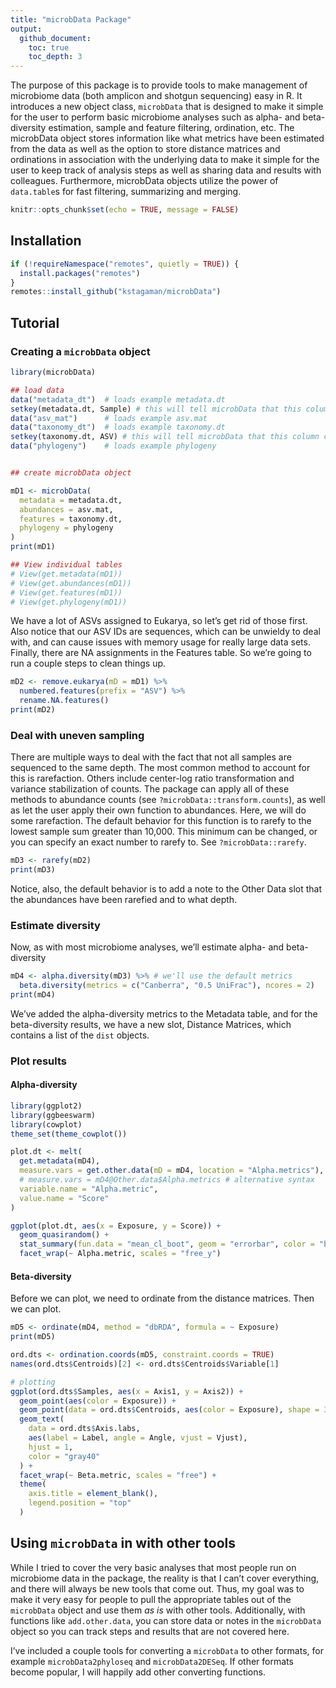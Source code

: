 ```yaml
---
title: "microbData Package"
output:
  github_document:
    toc: true
    toc_depth: 3
---
```


The purpose of this package is to provide tools to make management of microbiome data (both amplicon and shotgun sequencing) easy in R. It introduces a new object class, `microbData` that is designed to make it simple for the user to perform basic microbiome analyses such as alpha- and beta-diversity estimation, sample and feature filtering, ordination, etc. The microbData object stores information like what metrics have been estimated from the data as well as the option to store distance matrices and ordinations in association with the underlying data to make it simple for the user to keep track of analysis steps as well as sharing data and results with colleagues. Furthermore, microbData objects utilize the power of `data.table`s for fast filtering, summarizing and merging.

```r
knitr::opts_chunk$set(echo = TRUE, message = FALSE)
```

## Installation

```r
if (!requireNamespace("remotes", quietly = TRUE)) {
  install.packages("remotes")
}
remotes::install_github("kstagaman/microbData")
```

## Tutorial

### Creating a `microbData` object

```r
library(microbData)

## load data
data("metadata_dt")  # loads example metadata.dt
setkey(metadata.dt, Sample) # this will tell microbData that this column contains our sample names
data("asv_mat")      # loads example asv.mat
data("taxonomy_dt")  # loads example taxonomy.dt
setkey(taxonomy.dt, ASV) # this will tell microbData that this column contains our feature names
data("phylogeny")    # loads example phylogeny


## create microbData object

mD1 <- microbData(
  metadata = metadata.dt,
  abundances = asv.mat,
  features = taxonomy.dt, 
  phylogeny = phylogeny
)
print(mD1)

## View individual tables
# View(get.metadata(mD1))
# View(get.abundances(mD1))
# View(get.features(mD1))
# View(get.phylogeny(mD1))
```

We have a lot of ASVs assigned to Eukarya, so let's get rid of those first. Also notice that our ASV IDs are sequences, which can be unwieldy to deal with, and can cause issues with memory usage for really large data sets. Finally, there are NA assignments in the Features table. So we're going to run a couple steps to clean things up.

```r
mD2 <- remove.eukarya(mD = mD1) %>% 
  numbered.features(prefix = "ASV") %>% 
  rename.NA.features()
print(mD2)
```

### Deal with uneven sampling

There are multiple ways to deal with the fact that not all samples are sequenced to the same depth. The most common method to account for this is rarefaction. Others include center-log ratio transformation and variance stabilization of counts. The package can apply all of these methods to abundance counts (see `?microbData::transform.counts`), as well as let the user apply their own function to abundances. Here, we will do some rarefaction. The default behavior for this function is to rarefy to the lowest sample sum greater than 10,000. This minimum can be changed, or you can specify an exact number to rarefy to. See `?microbData::rarefy`.

```r
mD3 <- rarefy(mD2)
print(mD3)
```

Notice, also, the default behavior is to add a note to the Other Data slot that the abundances have been rarefied and to what depth.

### Estimate diversity

Now, as with most microbiome analyses, we'll estimate alpha- and beta-diversity

```r
mD4 <- alpha.diversity(mD3) %>% # we'll use the default metrics
  beta.diversity(metrics = c("Canberra", "0.5 UniFrac"), ncores = 2)
print(mD4)
```

We've added the alpha-diversity metrics to the Metadata table, and for the beta-diversity results, we have a new slot, Distance Matrices, which contains a list of the `dist` objects.

### Plot results

#### Alpha-diversity

```r
library(ggplot2)
library(ggbeeswarm)
library(cowplot)
theme_set(theme_cowplot())

plot.dt <- melt(
  get.metadata(mD4), 
  measure.vars = get.other.data(mD = mD4, location = "Alpha.metrics"), 
  # measure.vars = mD4@Other.data$Alpha.metrics # alternative syntax
  variable.name = "Alpha.metric",
  value.name = "Score"
)

ggplot(plot.dt, aes(x = Exposure, y = Score)) +
  geom_quasirandom() + 
  stat_summary(fun.data = "mean_cl_boot", geom = "errorbar", color = "blue") + 
  facet_wrap(~ Alpha.metric, scales = "free_y")
```

#### Beta-diversity

Before we can plot, we need to ordinate from the distance matrices. Then we can plot.

```r
mD5 <- ordinate(mD4, method = "dbRDA", formula = ~ Exposure)
print(mD5)
```

```r
ord.dts <- ordination.coords(mD5, constraint.coords = TRUE)
names(ord.dts$Centroids)[2] <- ord.dts$Centroids$Variable[1]

# plotting
ggplot(ord.dts$Samples, aes(x = Axis1, y = Axis2)) +
  geom_point(aes(color = Exposure)) +
  geom_point(data = ord.dts$Centroids, aes(color = Exposure), shape = 3, size = 4) + 
  geom_text(
    data = ord.dts$Axis.labs,
    aes(label = Label, angle = Angle, vjust = Vjust),
    hjust = 1,
    color = "gray40"
  ) +
  facet_wrap(~ Beta.metric, scales = "free") +
  theme(
    axis.title = element_blank(), 
    legend.position = "top"
  )
```


## Using `microbData` in with other tools

While I tried to cover the very basic analyses that most people run on microbiome data in the package, the reality is that I can't cover everything, and there will always be new tools that come out. Thus, my goal was to make it very easy for people to pull the appropriate tables out of the `microbData` object and use them *as is* with other tools. Additionally, with functions like `add.other.data`, you can store data or notes in the `microbData` object so you can track steps and results that are not covered here.

I've included a couple tools for converting a `microbData` to other formats, for example `microbData2phyloseq` and `microbData2DESeq`. If other formats become popular, I will happily add other converting functions. 
